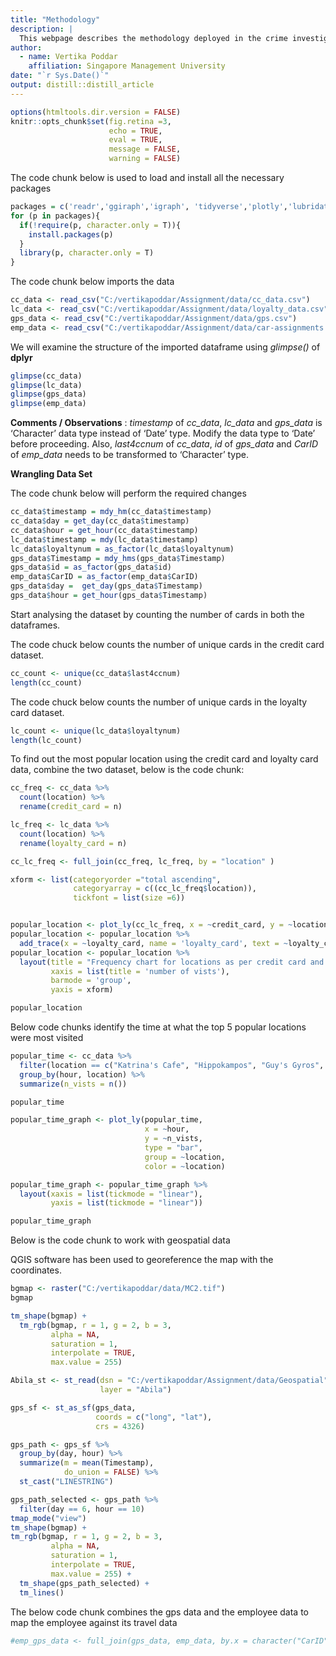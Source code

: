 ```yaml
---
title: "Methodology"
description: |
  This webpage describes the methodology deployed in the crime investigation journey.
author:
  - name: Vertika Poddar
    affiliation: Singapore Management University
date: "`r Sys.Date()`"
output: distill::distill_article
---
```


```r
options(htmltools.dir.version = FALSE)
knitr::opts_chunk$set(fig.retina =3,
                      echo = TRUE,
                      eval = TRUE,
                      message = FALSE,
                      warning = FALSE)
```

The code chunk below is used to load and install all the necessary packages

```r
packages = c('readr','ggiraph','igraph', 'tidyverse','plotly','lubridate','raster', 'sf', 'tmap','DT', 'greekLetters', 'clock', 'crosstalk')
for (p in packages){
  if(!require(p, character.only = T)){
    install.packages(p)
  }
  library(p, character.only = T)
}
```

The code chunk below imports the data

```r
cc_data <- read_csv("C:/vertikapoddar/Assignment/data/cc_data.csv")
lc_data <- read_csv("C:/vertikapoddar/Assignment/data/loyalty_data.csv")
gps_data <- read_csv("C:/vertikapoddar/Assignment/data/gps.csv")
emp_data <- read_csv("C:/vertikapoddar/Assignment/data/car-assignments.csv")
```

We will examine the structure of the imported dataframe using *glimpse()* of **dplyr**

```r
glimpse(cc_data)
glimpse(lc_data)
glimpse(gps_data)
glimpse(emp_data)
```

**Comments / Observations** : *timestamp* of *cc_data*, *lc_data* and *gps_data* is 'Character' data type instead of 'Date' type. Modify the data type to 'Date' before proceeding. Also, *last4ccnum* of *cc_data*, *id* of *gps_data* and *CarID* of *emp_data* needs to be transformed to 'Character' type.

**Wrangling Data Set**

The code chunk below will perform the required changes

```r
cc_data$timestamp = mdy_hm(cc_data$timestamp)
cc_data$day = get_day(cc_data$timestamp)
cc_data$hour = get_hour(cc_data$timestamp)
lc_data$timestamp = mdy(lc_data$timestamp)
lc_data$loyaltynum = as_factor(lc_data$loyaltynum)
gps_data$Timestamp = mdy_hms(gps_data$Timestamp)
gps_data$id = as_factor(gps_data$id)
emp_data$CarID = as_factor(emp_data$CarID)
gps_data$day =  get_day(gps_data$Timestamp)
gps_data$hour = get_hour(gps_data$Timestamp)
```

Start analysing the dataset by counting the number of cards in both the dataframes.

The code chuck below counts the number of unique cards in the credit card dataset.

```r
cc_count <- unique(cc_data$last4ccnum)
length(cc_count)
```
The code chuck below counts the number of unique cards in the loyalty card dataset.

```r
lc_count <- unique(lc_data$loyaltynum)
length(lc_count)
```

To find out the most popular location using the credit card and loyalty card data, combine the two dataset, below is the code chunk:

```r
cc_freq <- cc_data %>%
  count(location) %>%
  rename(credit_card = n)

lc_freq <- lc_data %>%
  count(location) %>%
  rename(loyalty_card = n)

cc_lc_freq <- full_join(cc_freq, lc_freq, by = "location" )
```

```r
xform <- list(categoryorder ="total ascending",
              categoryarray = c((cc_lc_freq$location)),
              tickfont = list(size =6))


popular_location <- plot_ly(cc_lc_freq, x = ~credit_card, y = ~location, type = 'bar', name = 'credit_card', text = ~credit_card, textposition = 'auto')
popular_location <- popular_location %>%
  add_trace(x = ~loyalty_card, name = 'loyalty_card', text = ~loyalty_card, textposition = 'auto')
popular_location <- popular_location %>%
  layout(title = "Frequency chart for locations as per credit card and loyalyty card data", 
         xaxis = list(title = 'number of vists'), 
         barmode = 'group', 
         yaxis = xform)

popular_location
```

Below code chunks identify the time at what the top 5 popular locations were most visited

```r
popular_time <- cc_data %>%
  filter(location == c("Katrina's Cafe", "Hippokampos", "Guy's Gyros", "Brew've Been Served", "Hallowed Grounds")) %>%
  group_by(hour, location) %>%
  summarize(n_vists = n())

popular_time
```



```r
popular_time_graph <- plot_ly(popular_time, 
                              x = ~hour, 
                              y = ~n_vists, 
                              type = "bar",
                              group = ~location,
                              color = ~location)

popular_time_graph <- popular_time_graph %>%
  layout(xaxis = list(tickmode = "linear"),
         yaxis = list(tickmode = "linear"))

popular_time_graph
```

Below is the code chunk to work with geospatial data

QGIS software has been used to georeference the map with the coordinates.

```r
bgmap <- raster("C:/vertikapoddar/data/MC2.tif")
bgmap
```

```r
tm_shape(bgmap) + 
  tm_rgb(bgmap, r = 1, g = 2, b = 3,
         alpha = NA,
         saturation = 1,
         interpolate = TRUE,
         max.value = 255)
```

```r
Abila_st <- st_read(dsn = "C:/vertikapoddar/Assignment/data/Geospatial",
                    layer = "Abila")
```

```r
gps_sf <- st_as_sf(gps_data, 
                   coords = c("long", "lat"),
                   crs = 4326)
```

```r
gps_path <- gps_sf %>%
  group_by(day, hour) %>%
  summarize(m = mean(Timestamp),
            do_union = FALSE) %>%
  st_cast("LINESTRING")
```

```r
gps_path_selected <- gps_path %>%
  filter(day == 6, hour == 10)
tmap_mode("view")
tm_shape(bgmap) +
tm_rgb(bgmap, r = 1, g = 2, b = 3,
         alpha = NA,
         saturation = 1,
         interpolate = TRUE,
         max.value = 255) +
  tm_shape(gps_path_selected) +
  tm_lines()
```

The below code chunk combines the gps data and the employee data to map the employee against its travel data

```r
#emp_gps_data <- full_join(gps_data, emp_data, by.x = character("CarID"), by.y = character("id"))
```
